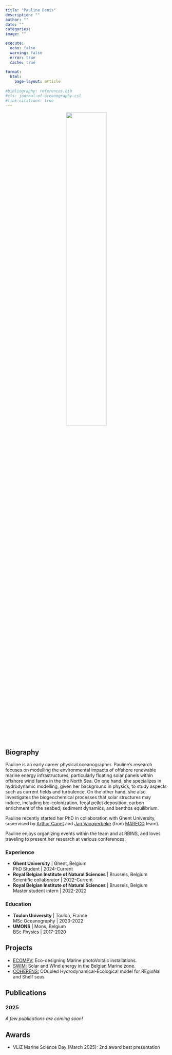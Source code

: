 ```yaml
---
title: "Pauline Denis"
description: ""
author: ""
date: ""
categories: 
image: ""

execute:
  echo: false
  warning: false
  error: true
  cache: true
  
format: 
  html:
    page-layout: article
    
#bibliography: references.bib
#cls: journal-of-oceanography.csl
#link-citations: true
---
```


<div style="text-align: center;">
  <img src="../../../images/PD.jpg" style="width: 50%;" />
</div>

## Biography

Pauline is an early career physical oceanographer. Pauline's research focuses on modelling the environmental impacts of offshore renewable marine energy infrastructures, particularly floating solar panels within offshore wind farms in the the North Sea. On one hand, she specializes in hydrodynamic modelling, given her background in physics, to study aspects such as current fields and turbulence. On the other hand, she also investigates the biogeochemical processes that solar structures may induce, including bio-colonization, fecal pellet deposition, carbon enrichment of the seabed, sediment dynamics, and benthos equilibrium.  

Pauline recently started her PhD in collaboration with Ghent University, supervised by [Arthur Capet](../AC) and [Jan Vanaverbeke](https://mareco-odnature.naturalsciences.be/teammember/vanaverbeke-jan/) (from [MARECO](https://mareco-odnature.naturalsciences.be/) team).  

Pauline enjoys organizing events within the team and at RBINS, and loves traveling to present her research at various conferences.

### Experience
- **Ghent University** | Ghent, Belgium<br />
  PhD Student | 2024-Current
- **Royal Belgian Institute of Natural Sciences** | Brussels, Belgium<br />
  Scientific collaborator | 2022-Current
- **Royal Belgian Institute of Natural Sciences** | Brussels, Belgium<br />
  Master student intern | 2022-2022


### Education
- **Toulon University** | Toulon, France<br />
  MSc Oceanography | 2020-2022<br />
- **UMONS** | Mons, Belgium<br />
  BSc Physics | 2017-2020<br />


## Projects
- [ECOMPV:](../../projects/ECOMPV) Eco-designing Marine photoVoltaic installations.
- [SWIM:](../../projects/SWIM) Solar and WInd energy in the Belgian Marine zone.
- [COHERENS:](../../projects/COHERENS) COupled Hydrodynamical-Ecological model for REgioNal and Shelf seas.

## Publications
### 2025
_A few publications are coming soon!_

## Awards
- VLIZ Marine Science Day (March 2025): 2nd award best presentation